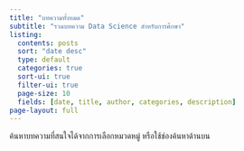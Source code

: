 ```yaml
---
title: "บทความทั้งหมด"
subtitle: "รวมบทความ Data Science สำหรับการศึกษา"
listing:
  contents: posts
  sort: "date desc"
  type: default
  categories: true
  sort-ui: true
  filter-ui: true
  page-size: 10
  fields: [date, title, author, categories, description]
page-layout: full
---
```


ค้นหาบทความที่สนใจได้จากการเลือกหมวดหมู่ หรือใช้ช่องค้นหาด้านบน